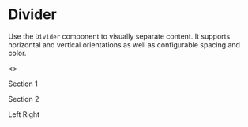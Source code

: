 
<Meta title="Atoms/Divider" of={Divider} />

# Divider

Use the `Divider` component to visually separate content. It supports horizontal and vertical orientations as well as configurable spacing and color.

<Canvas>
  <Story name="Examples">
    <>
      <p>Section 1</p>
      <Divider />
      <p>Section 2</p>
    </>
  </Story>
  <Story name="Vertical example">
    <div className="flex items-center h-10">
      <span>Left</span>
      <Divider orientation="vertical" />
      <span>Right</span>
    </div>
  </Story>
</Canvas>

<ArgsTable of={Divider} />
